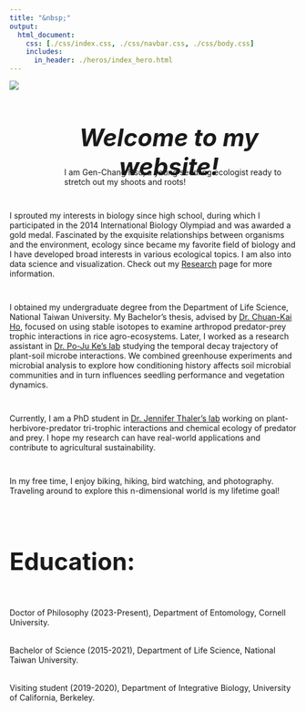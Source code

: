 ```yaml
---
title: "&nbsp;"
output:
  html_document:
    css: [./css/index.css, ./css/navbar.css, ./css/body.css]
    includes:
      in_header: ./heros/index_hero.html
---
```


<style>
h1 {font-weight: bold !important; 
    font-size: 42px !important}
</style>   


<div style="display: flex;">

<img src="./images/Personal photo.JPG" style="max-width: 300px; max-height: 400px; width:auto; height:auto; margin-top: -15px;">

<div style="padding-left: 40px; width: 800px">

<div style="height: 1em;"></div>

<div style="height: 50px;">
<h1 style="text-align: center; font-style: italic;">Welcome to my website!</h1>
</div>

<div style="height: 1em;"></div>

<div style="padding-left: 40px;">
I am Gen-Chang Hsu, a young seedling ecologist ready to stretch out my shoots and roots!
</div>

</div>

</div>

<div style="height: 1em;"></div>

I sprouted my interests in biology since high school, during which I participated in the 2014 International Biology Olympiad and was awarded a gold medal. Fascinated by the exquisite relationships between organisms and the environment, ecology since became my favorite field of biology and I have developed broad interests in various ecological topics. I am also into data science and visualization. Check out my [Research](https://genchanghsu.github.io/Research.html) page for more information.

<div style="height: 1em;"></div>

I obtained my undergraduate degree from the Department of Life Science, National Taiwan University. My Bachelor’s thesis, advised by [Dr. Chuan-Kai Ho](https://ecology.lifescience.ntu.edu.tw/doku.php/en/ckho/start){target="_blank"}, focused on using stable isotopes to examine arthropod predator-prey trophic interactions in rice agro-ecosystems. Later, I worked as a research assistant in [Dr. Po-Ju Ke’s lab](https://pojuke.com/) studying the temporal decay trajectory of plant-soil microbe interactions. We combined greenhouse experiments and microbial analysis to explore how conditioning history affects soil microbial communities and in turn influences seedling performance and vegetation dynamics.

<div style="height: 1em;"></div>

Currently, I am a PhD student in [Dr. Jennifer Thaler’s lab](https://blogs.cornell.edu/thaler/) working on plant-herbivore-predator tri-trophic interactions and chemical ecology of predator and prey. I hope my research can have real-world applications and contribute to agricultural sustainability. 

<div style="height: 1em;"></div>

In my free time, I enjoy biking, hiking, bird watching, and photography. Traveling around to explore this n-dimensional world is my lifetime goal!

<br>

# Education:
<div style="height: 1em;"></div>
Doctor of Philosophy (2023-Present), Department of Entomology, Cornell University.

<div style="height:4px;"></div>

Bachelor of Science (2015-2021), Department of Life Science, National Taiwan University.

<div style="height:4px;"></div>

Visiting student (2019-2020), Department of Integrative Biology, University of California, Berkeley.

<div style="height:2px;"></div>


